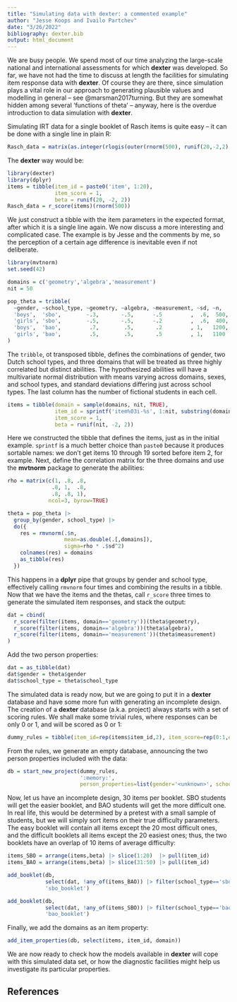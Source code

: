 ```yaml
---
title: "Simulating data with dexter: a commented example"
author: "Jesse Koops and Ivailo Partchev"
date: "3/26/2022"
bibliography: dexter.bib
output: html_document
---
```




We are busy people. We spend most of our time analyzing the large-scale national and international assessments for which __dexter__ was developed. So far, we have not had the time to discuss at length the facilities for simulating item response data with __dexter__. Of course they are there, since simulation plays a vital role in our approach to generating plausible values and modelling in general -- see @marsman2017turning. But they are somewhat hidden among several 'functions of theta' -- anyway, here is the overdue introduction to data simulation with __dexter__.

Simulating IRT data for a single booklet of Rasch items is quite easy -- it can be done with a single line in plain R:


``` r
Rasch_data = matrix(as.integer(rlogis(outer(rnorm(500), runif(20,-2,2) ,'-'))>0), 500, 20)
```

The __dexter__ way would be:


``` r
library(dexter)
library(dplyr)
items = tibble(item_id = paste0('item', 1:20),
               item_score = 1,
               beta = runif(20, -2, 2))
Rasch_data = r_score(items)(rnorm(500))
```

We just construct a tibble with the item parameters in the expected format, after which it is a single line again. We now discuss a more interesting and complicated case. The example is by Jesse and the comments by me, so the perception of a certain age difference is inevitable even if not deliberate.



``` r
library(mvtnorm)
set.seed(42)

domains = c('geometry','algebra','measurement')
nit = 50

pop_theta = tribble(
  ~gender, ~school_type, ~geometry, ~algebra, ~measurement, ~sd, ~n,
  'boys',  'sbo',        -.3,       -.5,      -.5         ,  .6,  500,    
  'girls', 'sbo',        -.5,       -.5,      -.2         ,  .6,  400,  
  'boys',  'bao',         .7,        .5,       .2         , 1,   1200,
  'girls', 'bao',         .5,        .5,       .5         , 1,   1100
)
```

The `tribble`, ot transposed tibble, defines the combinations of gender, two Dutch school types, and three domains that will be treated as three highly correlated but distinct abilities. The hypothesized abilities will have a multivariate normal distribution with means varying across domains, sexes, and school types, and standard deviations differing just across school types. The last column has the number of fictional students in each cell. 


``` r
items = tibble(domain = sample(domains, nit, TRUE),
               item_id = sprintf('item%03i-%s', 1:nit, substring(domain,1,3)),
               item_score = 1,
               beta = runif(nit, -2, 2))
```

Here we constructed the tibble that defines the items, just as in the initial example. `sprintf` is a much better choice than `paste0` because it produces sortable names: we don't get items 10 through 19 sorted before item 2, for example. Next, define the correlation matrix for the three domains and use the __mvtnorm__ package to generate the abilities:


``` r
rho = matrix(c(1, .8, .8,
              .8, 1,  .8,
              .8, .8, 1), 
             ncol=3, byrow=TRUE)

theta = pop_theta |>
  group_by(gender, school_type) |>
  do({
    res = rmvnorm(.$n, 
                  mean=as.double(.[,domains]),
                  sigma=rho * .$sd^2)
    colnames(res) = domains
    as_tibble(res)
  })
```

This happens in a __dplyr__ pipe that groups by gender and school type, effectively calling `rmvnorm` four times and combining the results in a tibble. Now that we have the items and the thetas, call `r_score` three times to generate the simulated item responses, and stack the output:


``` r
dat = cbind(
  r_score(filter(items, domain=='geometry'))(theta$geometry),
  r_score(filter(items, domain=='algebra'))(theta$algebra),
  r_score(filter(items, domain=='measurement'))(theta$measurement)
)
```

Add the two person properties:


``` r
dat = as_tibble(dat)
dat$gender = theta$gender
dat$school_type = theta$school_type
```

The simulated data is ready now, but we are going to put it in a __dexter__ database and have some more fun with generating an incomplete design. The creation of a __dexter__ database (a.k.a. project) always starts with a set of scoring rules. We shall make some trivial rules, where responses can be only 0 or 1, and will be scored as 0 or 1:


``` r
dummy_rules = tibble(item_id=rep(items$item_id,2), item_score=rep(0:1,each=nit), response=item_score)
```

From the rules, we generate an empty database, announcing the two person properties included with the data:


``` r
db = start_new_project(dummy_rules, 
                       ':memory:', 
                       person_properties=list(gender='<unknown>', school_type='<unknown>'))
```

Now, let us have an incomplete design, 30 items per booklet. SBO students will get the easier booklet, and BAO students will get the more difficult one. In real life, this would be determined by a pretest with a small sample of students, but we will simply sort items on their true difficulty parameters. The easy booklet will contain all items except the 20 most difficult ones, and the difficult booklets all items except the 20 easiest ones; thus, the two booklets have an overlap of 10 items of average difficulty:


``` r
items_SBO = arrange(items,beta) |> slice(1:20)  |> pull(item_id)
items_BAO = arrange(items,beta) |> slice(31:50) |> pull(item_id)

add_booklet(db, 
            select(dat, !any_of(items_BAO)) |> filter(school_type=='sbo'),
            'sbo_booklet')

add_booklet(db, 
            select(dat, !any_of(items_SBO)) |> filter(school_type=='bao'),
            'bao_booklet')
```

Finally, we add the domains as an item property:


``` r
add_item_properties(db, select(items, item_id, domain))
```

We are now ready to check how the models available in __dexter__ will cope with this simulated data set, or how the diagnostic facilities might help us investigate its particular properties.

## References
